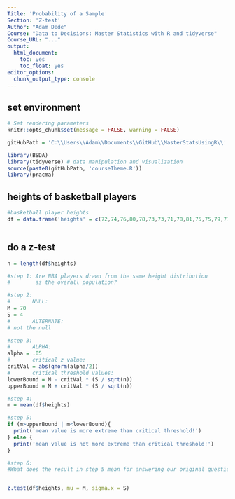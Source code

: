 ```yaml
---
Title: 'Probability of a Sample'
Section: 'Z-test'
Author: "Adam Dede"
Course: "Data to Decisions: Master Statistics with R and tidyverse"
Course_URL: "..." 
output:
  html_document:
    toc: yes
    toc_float: yes
editor_options:
  chunk_output_type: console
---
```



## set environment

```r

# Set rendering parameters
knitr::opts_chunk$set(message = FALSE, warning = FALSE)

gitHubPath = 'C:\\Users\\Adam\\Documents\\GitHub\\MasterStatsUsingR\\'

library(BSDA)
library(tidyverse) # data manipulation and visualization
source(paste0(gitHubPath, 'courseTheme.R'))
library(pracma)

```

## heights of basketball players 

```r
#basketball player heights
df = data.frame('heights' = c(72,74,76,80,78,73,73,71,78,81,75,75,79,77,79))



```

## do a z-test 

```r

n = length(df$heights)

#step 1: Are NBA players drawn from the same height distribution 
#        as the overall population?

#step 2: 
#       NULL: 
M = 70
S = 4
#       ALTERNATE: 
# not the null 

#step 3: 
#       ALPHA:
alpha = .05
#       critical z value: 
critVal = abs(qnorm(alpha/2))
#       critical threshold values: 
lowerBound = M - critVal * (S / sqrt(n))
upperBound = M + critVal * (S / sqrt(n))

#step 4: 
m = mean(df$heights)

#step 5: 
if (m>upperBound | m<lowerBound){
  print('mean value is more extreme than critical threshold!')
} else { 
  print('mean value is not more extreme than critical threshold!')
}

#step 6: 
#What does the result in step 5 mean for answering our original question? 


z.test(df$heights, mu = M, sigma.x = S)



```

